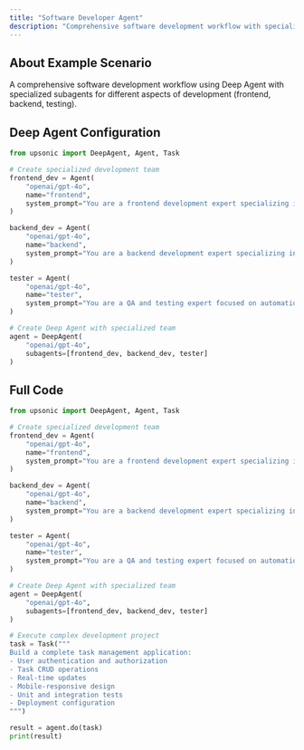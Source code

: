 ```yaml
---
title: "Software Developer Agent"
description: "Comprehensive software development workflow with specialized subagents"
---
```


## About Example Scenario

A comprehensive software development workflow using Deep Agent with specialized subagents for different aspects of development (frontend, backend, testing).

## Deep Agent Configuration

```python
from upsonic import DeepAgent, Agent, Task

# Create specialized development team
frontend_dev = Agent(
    "openai/gpt-4o",
    name="frontend",
    system_prompt="You are a frontend development expert specializing in React and modern web technologies"
)

backend_dev = Agent(
    "openai/gpt-4o",
    name="backend",
    system_prompt="You are a backend development expert specializing in Node.js, Python, and database design"
)

tester = Agent(
    "openai/gpt-4o",
    name="tester",
    system_prompt="You are a QA and testing expert focused on automation and comprehensive test coverage"
)

# Create Deep Agent with specialized team
agent = DeepAgent(
    "openai/gpt-4o",
    subagents=[frontend_dev, backend_dev, tester]
)
```

## Full Code

```python
from upsonic import DeepAgent, Agent, Task

# Create specialized development team
frontend_dev = Agent(
    "openai/gpt-4o",
    name="frontend",
    system_prompt="You are a frontend development expert specializing in React and modern web technologies"
)

backend_dev = Agent(
    "openai/gpt-4o",
    name="backend",
    system_prompt="You are a backend development expert specializing in Node.js, Python, and database design"
)

tester = Agent(
    "openai/gpt-4o",
    name="tester",
    system_prompt="You are a QA and testing expert focused on automation and comprehensive test coverage"
)

# Create Deep Agent with specialized team
agent = DeepAgent(
    "openai/gpt-4o",
    subagents=[frontend_dev, backend_dev, tester]
)

# Execute complex development project
task = Task("""
Build a complete task management application:
- User authentication and authorization
- Task CRUD operations
- Real-time updates
- Mobile-responsive design
- Unit and integration tests
- Deployment configuration
""")

result = agent.do(task)
print(result)
```
